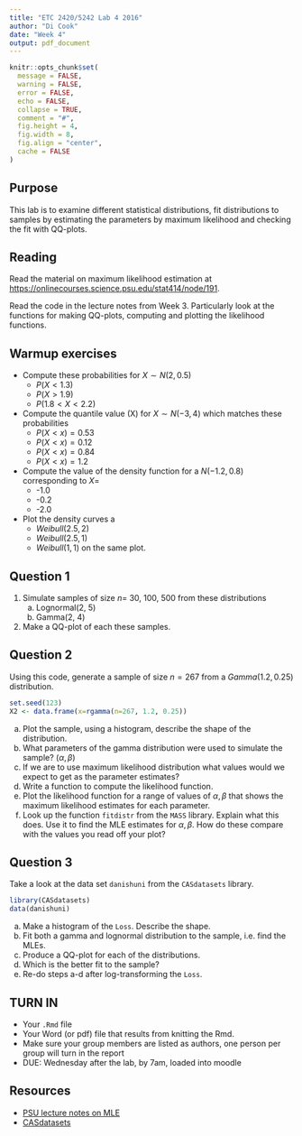 ```yaml
---
title: "ETC 2420/5242 Lab 4 2016"
author: "Di Cook"
date: "Week 4"
output: pdf_document
---
```


```r
knitr::opts_chunk$set(
  message = FALSE,
  warning = FALSE,
  error = FALSE, 
  echo = FALSE, 
  collapse = TRUE,
  comment = "#",
  fig.height = 4,
  fig.width = 8,
  fig.align = "center",
  cache = FALSE
)
```

## Purpose

This lab is to examine different statistical distributions, fit distributions to samples by estimating the parameters by maximum likelihood and checking the fit with QQ-plots. 

## Reading

Read the material on maximum likelihood estimation at [https://onlinecourses.science.psu.edu/stat414/node/191](https://onlinecourses.science.psu.edu/stat414/node/191). 

Read the code in the lecture notes from Week 3. Particularly look at the functions for making QQ-plots, computing and plotting the likelihood functions.

## Warmup exercises

- Compute these probabilities for $X\sim N(2, 0.5)$
    + $P(X<1.3)$
    + $P(X>1.9)$
    + $P(1.8<X<2.2)$
- Compute the quantile value (X) for $X\sim N(-3, 4)$ which matches these probabilities
    + $P(X<x)=0.53$
    + $P(X<x)=0.12$
    + $P(X<x)=0.84$
    + $P(X<x)=1.2$
- Compute the value of the density function for a $N(-1.2, 0.8)$ corresponding to $X=$
    + -1.0
    + -0.2
    + -2.0
- Plot the density curves a 
    + $Weibull(2.5, 2)$
    + $Weibull(2.5, 1)$
    + $Weibull(1, 1)$
on the same plot.

## Question 1

1. Simulate samples of size $n=$ 30, 100, 500 from these distributions
    a. Lognormal(2, 5)
    b. Gamma(2, 4)
    
2. Make a QQ-plot of each these samples. 

## Question 2

Using this code, generate a sample of size $n=267$ from a $Gamma(1.2, 0.25)$ distribution.

```r
set.seed(123)
X2 <- data.frame(x=rgamma(n=267, 1.2, 0.25))
```

a. Plot the sample, using a histogram, describe the shape of the distribution.
b. What parameters of the gamma distribution were used to simulate the sample? ($\alpha, \beta$)
c. If we are to use maximum likelihood distribution what values would we expect to get as the parameter estimates?
d. Write a function to compute the likelihood function. 
e. Plot the likelihood function for a range of values of $\alpha, \beta$ that shows the maximum likelihood estimates for each parameter.
f. Look up the function `fitdistr` from the `MASS` library. Explain what this does. Use it to find the MLE estimates for $\alpha, \beta$. How do these compare with the values you read off your plot?

## Question 3

Take a look at the data set `danishuni` from the `CASdatasets` library. 

```r
library(CASdatasets)
data(danishuni)
```

a. Make a histogram of the `Loss`. Describe the shape.
b. Fit both a gamma and lognormal distribution to the sample, i.e. find the MLEs.  
c. Produce a QQ-plot for each of the distributions. 
d. Which is the better fit to the sample?
e. Re-do steps a-d after log-transforming the `Loss`.

## TURN IN 

- Your `.Rmd` file
- Your Word (or pdf) file that results from knitting the Rmd.
- Make sure your group members are listed as authors, one person per group will turn in the report
- DUE: Wednesday after the lab, by 7am, loaded into moodle



## Resources


- [PSU lecture notes on MLE](https://onlinecourses.science.psu.edu/stat414/node/191)
- [CASdatasets](http://cas.uqam.ca)


